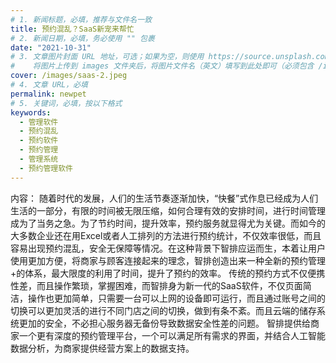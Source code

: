 ```yaml
---
# 1. 新闻标题，必填，推荐与文件名一致
title: 预约混乱？SaaS新宠来帮忙
# 2. 新闻日期，必填，务必使用 "" 包裹
date: "2021-10-31"
# 3. 文章图片封面 URL 地址，可选；如果为空，则使用 https://source.unsplash.com/800x450/?city
#    将图片上传到 images 文件夹后，将图片文件名（英文）填写到此处即可（必须包含 /images/ 前缀）
cover: /images/saas-2.jpeg
# 4. 文章 URL，必填
permalink: newpet
# 5. 关键词，必填，按以下格式
keywords:
  - 管理软件
  - 预约混乱
  - 预约软件
  - 预约管理
  - 管理系统
  - 预约管理软件
---
```


内容： 随着时代的发展，人们的生活节奏逐渐加快，“快餐”式作息已经成为人们生活的一部分，有限的时间被无限压缩，如何合理有效的安排时间，进行时间管理成为了当务之急。为了节约时间，提升效率，预约服务就显得尤为关键。而如今的大多数企业还在用Excel或者人工排列的方法进行预约统计，不仅效率很低，而且容易出现预约混乱，安全无保障等情况。在这种背景下智排应运而生，本着让用户使用更加方便，将商家与顾客连接起来的理念，智排创造出来一种全新的预约管理+的体系，最大限度的利用了时间，提升了预约的效率。
传统的预约方式不仅便携性差，而且操作繁琐，掌握困难，而智排身为新一代的SaaS软件，不仅页面简洁，操作也更加简单，只需要一台可以上网的设备即可运行，而且通过账号之间的切换可以更加灵活的进行不同门店之间的切换，做到有条不紊。而且云端的储存系统更加的安全，不必担心服务器无备份导致数据安全性差的问题。
智排提供给商家一个更有深度的预约管理平台，一个可以满足所有需求的界面，并结合人工智能数据分析，为商家提供经营方案上的数据支持。
